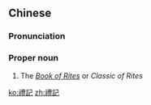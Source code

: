 {{also|礼记}}
==Chinese==
{{zh-forms|s=礼记}}

===Pronunciation===
{{zh-pron
|m=Lǐjì
|c=lai5 gei3
|mn=Lé-kì
|cat=propn
}}

===Proper noun===
{{zh-proper noun}}

# The ''[[w:Book of Rites|Book of Rites]]'' or ''Classic of Rites'' {{gloss|a classic [[Confucian]] text describing the social forms, administration, and ceremonial rites of the {{w|Zhou dynasty}}}}

{{zh-cat|Books}}

[[ko:禮記]]
[[zh:禮記]]